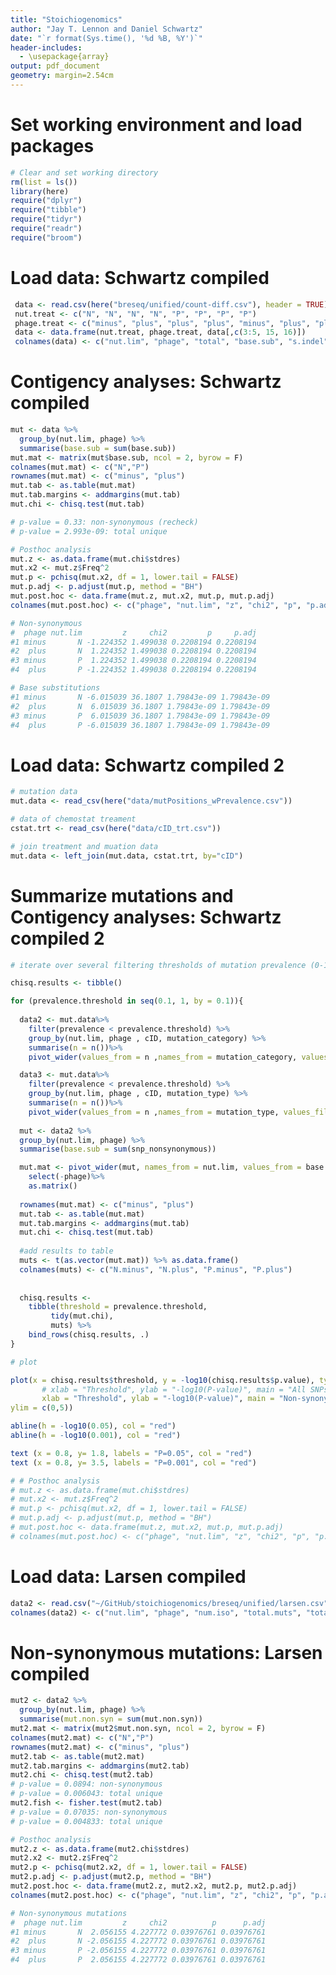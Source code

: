 ```yaml
---
title: "Stoichiogenomics"
author: "Jay T. Lennon and Daniel Schwartz"
date: "`r format(Sys.time(), '%d %B, %Y')`"
header-includes:
  - \usepackage{array}
output: pdf_document
geometry: margin=2.54cm
---
```


# Set working environment and load packages

```r
# Clear and set working directory 
rm(list = ls())
library(here)
require("dplyr")
require("tibble")
require("tidyr")
require("readr")
require("broom")
```

# Load data: Schwartz compiled

```r
 data <- read.csv(here("breseq/unified/count-diff.csv"), header = TRUE)
 nut.treat <- c("N", "N", "N", "N", "P", "P", "P", "P")
 phage.treat <- c("minus", "plus", "plus", "plus", "minus", "plus", "plus", "plus")
 data <- data.frame(nut.treat, phage.treat, data[,c(3:5, 15, 16)])
 colnames(data) <- c("nut.lim", "phage", "total", "base.sub", "s.indel", "mut.syn", "mut.non.syn")
```

# Contigency analyses: Schwartz compiled

```r
mut <- data %>% 
  group_by(nut.lim, phage) %>% 
  summarise(base.sub = sum(base.sub)) 
mut.mat <- matrix(mut$base.sub, ncol = 2, byrow = F)
colnames(mut.mat) <- c("N","P")
rownames(mut.mat) <- c("minus", "plus")
mut.tab <- as.table(mut.mat)
mut.tab.margins <- addmargins(mut.tab)
mut.chi <- chisq.test(mut.tab)

# p-value = 0.33: non-synonymous (recheck)
# p-value = 2.993e-09: total unique

# Posthoc analysis
mut.z <- as.data.frame(mut.chi$stdres)
mut.x2 <- mut.z$Freq^2
mut.p <- pchisq(mut.x2, df = 1, lower.tail = FALSE)
mut.p.adj <- p.adjust(mut.p, method = "BH")
mut.post.hoc <- data.frame(mut.z, mut.x2, mut.p, mut.p.adj)
colnames(mut.post.hoc) <- c("phage", "nut.lim", "z", "chi2", "p", "p.adj")

# Non-synonymous
#  phage nut.lim         z     chi2         p     p.adj
#1 minus       N -1.224352 1.499038 0.2208194 0.2208194
#2  plus       N  1.224352 1.499038 0.2208194 0.2208194
#3 minus       P  1.224352 1.499038 0.2208194 0.2208194
#4  plus       P -1.224352 1.499038 0.2208194 0.2208194

# Base substitutions
#1 minus       N -6.015039 36.1807 1.79843e-09 1.79843e-09
#2  plus       N  6.015039 36.1807 1.79843e-09 1.79843e-09
#3 minus       P  6.015039 36.1807 1.79843e-09 1.79843e-09
#4  plus       P -6.015039 36.1807 1.79843e-09 1.79843e-09
```


# Load data: Schwartz compiled 2

```r
# mutation data
mut.data <- read_csv(here("data/mutPositions_wPrevalence.csv"))

# data of chemostat treament
cstat.trt <- read_csv(here("data/cID_trt.csv"))

# join treatment and muation data 
mut.data <- left_join(mut.data, cstat.trt, by="cID")

```

# Summarize mutations and Contigency analyses: Schwartz compiled 2  
```r
# iterate over several filtering thresholds of mutation prevalence (0-1) and run chi.square test

chisq.results <- tibble()

for (prevalence.threshold in seq(0.1, 1, by = 0.1)){
  
  data2 <- mut.data%>%
    filter(prevalence < prevalence.threshold) %>%
    group_by(nut.lim, phage , cID, mutation_category) %>%
    summarise(n = n())%>%
    pivot_wider(values_from = n ,names_from = mutation_category, values_fill = 0)

  data3 <- mut.data%>%
    filter(prevalence < prevalence.threshold) %>%
    group_by(nut.lim, phage , cID, mutation_type) %>%
    summarise(n = n())%>%
    pivot_wider(values_from = n ,names_from = mutation_type, values_fill = 0)
  
  mut <- data2 %>% 
  group_by(nut.lim, phage) %>% 
  summarise(base.sub = sum(snp_nonsynonymous))

  mut.mat <- pivot_wider(mut, names_from = nut.lim, values_from = base.sub)%>%
    select(-phage)%>%
    as.matrix()
  
  rownames(mut.mat) <- c("minus", "plus")
  mut.tab <- as.table(mut.mat)
  mut.tab.margins <- addmargins(mut.tab)
  mut.chi <- chisq.test(mut.tab)
  
  #add results to table
  muts <- t(as.vector(mut.mat)) %>% as.data.frame()
  colnames(muts) <- c("N.minus", "N.plus", "P.minus", "P.plus")
  
  
  chisq.results <- 
    tibble(threshold = prevalence.threshold,
         tidy(mut.chi),
         muts) %>%
    bind_rows(chisq.results, .)
}

# plot

plot(x = chisq.results$threshold, y = -log10(chisq.results$p.value), type = 'b',
       # xlab = "Threshold", ylab = "-log10(P-value)", main = "All SNPs")
       xlab = "Threshold", ylab = "-log10(P-value)", main = "Non-synonymous SNPs",
ylim = c(0,5))

abline(h = -log10(0.05), col = "red")
abline(h = -log10(0.001), col = "red")

text (x = 0.8, y= 1.8, labels = "P=0.05", col = "red")
text (x = 0.8, y= 3.5, labels = "P=0.001", col = "red")


```


```r
# # Posthoc analysis
# mut.z <- as.data.frame(mut.chi$stdres)
# mut.x2 <- mut.z$Freq^2
# mut.p <- pchisq(mut.x2, df = 1, lower.tail = FALSE)
# mut.p.adj <- p.adjust(mut.p, method = "BH")
# mut.post.hoc <- data.frame(mut.z, mut.x2, mut.p, mut.p.adj)
# colnames(mut.post.hoc) <- c("phage", "nut.lim", "z", "chi2", "p", "p.adj")

```

# Load data: Larsen compiled

```r
data2 <- read.csv("~/GitHub/stoichiogenomics/breseq/unified/larsen.csv", sep = ",", header = TRUE)
colnames(data2) <- c("nut.lim", "phage", "num.iso", "total.muts", "total.unique", "mut.syn", "mut.non.syn")
```

# Non-synonymous mutations: Larsen compiled

```r
mut2 <- data2 %>% 
  group_by(nut.lim, phage) %>% 
  summarise(mut.non.syn = sum(mut.non.syn)) 
mut2.mat <- matrix(mut2$mut.non.syn, ncol = 2, byrow = F)
colnames(mut2.mat) <- c("N","P")
rownames(mut2.mat) <- c("minus", "plus")
mut2.tab <- as.table(mut2.mat)
mut2.tab.margins <- addmargins(mut2.tab)
mut2.chi <- chisq.test(mut2.tab)
# p-value = 0.0894: non-synonymous
# p-value = 0.006043: total unique
mut2.fish <- fisher.test(mut2.tab)
# p-value = 0.07035: non-synonymous
# p-value = 0.004833: total unique

# Posthoc analysis
mut2.z <- as.data.frame(mut2.chi$stdres)
mut2.x2 <- mut2.z$Freq^2
mut2.p <- pchisq(mut2.x2, df = 1, lower.tail = FALSE)
mut2.p.adj <- p.adjust(mut2.p, method = "BH")
mut2.post.hoc <- data.frame(mut2.z, mut2.x2, mut2.p, mut2.p.adj)
colnames(mut2.post.hoc) <- c("phage", "nut.lim", "z", "chi2", "p", "p.adj")

# Non-synonymous mutations
#  phage nut.lim         z     chi2          p      p.adj
#1 minus       N  2.056155 4.227772 0.03976761 0.03976761
#2  plus       N -2.056155 4.227772 0.03976761 0.03976761
#3 minus       P -2.056155 4.227772 0.03976761 0.03976761
#4  plus       P  2.056155 4.227772 0.03976761 0.03976761
```